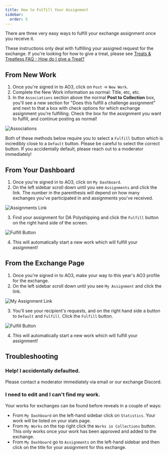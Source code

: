 ```yaml
---
title: How to Fulfill Your Assignment
sidebar:
  order: 5
---
```



There are three very easy ways to fulfill your exchange assignment once you
receive it.

<Aside type="note" icon="document">

These instructions only deal with fulfilling your assigned request for the
exchange. If you're looking for how to give a treat, please see
[Treats & Treatless FAQ - How do I give a Treat?](/exchange/treats#how-do-i-give-a-treat)

</Aside>

## From New Work

1. Once you're signed in to AO3, click on `Post` -> `New Work`.
2. Complete the New Work information as normal: Title, etc, etc.
3. In the `Associations` section above the normal **Post to Collection** box,
   you'll see a new section for "Does this fulfill a challenge assignment" and
   next to that a box with check options for which exchange assignment you're
   fulfilling. Check the box for the assignment you want to fulfill, and
   continue posting as normal!

<Image src={associations} alt="Associations" />

<Aside type="caution">

Both of these methods below require you to select a `Fulfill` button which is
incredibly close to a `Default` button. Please be careful to select the correct
button. If you accidentally default, please reach out to a moderator
immediately!

</Aside>

## From Your Dashboard

1. Once you're signed in to AO3, click on `My Dashboard`.
2. On the left sidebar scroll down until you see `Assignments` and click the
   link. The number in the parenthesis will depend on how many exchanges you've
   participated in and assignments you've received.

<Image src={assignments} alt="Assignments Link" />

3. Find your assignment for DA Polyshipping and click the `Fulfill` button on
   the right hand side of the screen.

<Image src={fulfillfromdash} alt="Fulfill Button" />

4. This will automatically start a new work which will fulfill your assignment!

## From the Exchange Page

1. Once you're signed in to AO3, make your way to this year's AO3 profile for
   the exchange.
2. On the left sidebar scroll down until you see `My Assignment` and click the
   link.

<Image src={myassignment} alt="My Assignment Link" />

3. You'll see your recipient's requests, and on the right hand side a button to
   `Default` and `Fulfill`. Click the `Fulfill` button.

<Image src={fulfillfromexchange} alt="Fulfill Button" />

4. This will automatically start a new work which will fulfill your assignment!

## Troubleshooting

### Help! I accidentally defaulted.

Please contact a moderator immediately via email or our exchange Discord.

### I need to edit and I can't find my work.

Your works for exchanges can be found before reveals in a couple of ways:

- From `My Dashboard` on the left-hand sidebar click on `Statistics`. Your work
  will be listed on your stats page.
- From `My Works` on the top right click the `Works in Collections` button. This
  only works once your work has been approved and added to the exchange.
- From `My Dashboard` go to `Assignments` on the left-hand sidebar and then
  click on the title for your assignment for this exchange.
